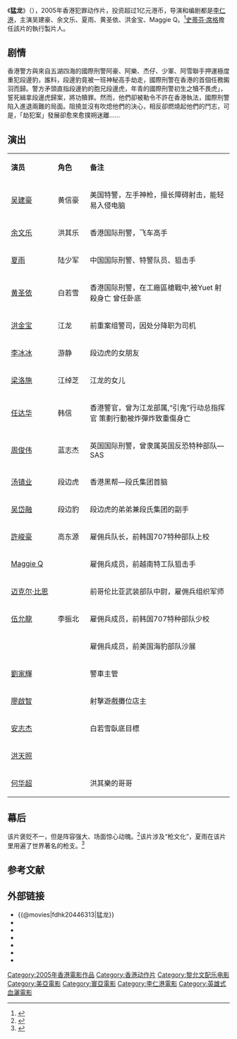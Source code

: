 {{电影信息框
| 片名     = 猛龙
| 电影原名 = ''{{lang|en|Dragon Squad}}''
| 图像     = 猛龍.jpg
| 图像说明 = 海报
| 导演     = [[李仁港|李仁港]]
| 监制     = 李佳冀
| 制片     = 黃東花、鄭惠娟
| 编剧     = 刘浩良、李仁港
| 原著     = 
| 主演     = 吴建豪<br>余文乐<br>夏雨<br>黄圣依<br>洪金宝<br>Maggie Q
| 配乐     = [[黎允文|黎允文]]、陈扬
| 摄影     = [[张东亮|张东亮]]
| 剪辑     = [[钟炜钊|钟炜钊]]
| 制片商   = [[美亞電影製作有限公司|美亞電影製作有限公司]]<br>[[天翔製作有限公司|天翔製作有限公司]]
| 发行商   = [[寰亞綜藝集團|寰亞綜藝集團]]
| 上映日期 = {{Film date|2005|11|10|香港}}
| 片长     = 110分钟
| 产地     = {{香港電影產地}}
| 语言     = [[粤语|粤语]]、[[普通話|普通話]]、[[英语|英语]]
| 预算     = 1亿元港币
| 票房     = 
}}
《'''猛龙'''》（{{lang-en|''Dragon Squad''}}），2005年香港犯罪动作片，投资超过1亿元港币，导演和编剧都是[[李仁港|李仁港]]，主演吴建豪、余文乐、夏雨、黄圣依、洪金宝、Maggie Q。<ref>{{cite web |url=http://ent.sina.com.cn/m/c/p/2005-11-02/2341884462.html |title=图文：电影《猛龙》北京首映式-黄圣依与夏雨 |date=2005-11-02 |accessdate=2014-04-04 |quote=该片总投资金额超过一亿港元 |work=新浪 |archive-date=2021-03-02 |archive-url=https://web.archive.org/web/20210302054925/http://ent.sina.com.cn/m/c/p/2005-11-02/2341884462.html |dead-url=no }}</ref>[[史蒂芬·席格|史蒂芬·席格]]擔任該片的執行製片人。

==剧情==
香港警方與來自五湖四海的國際刑警阿豪、阿樂、杰仔、少軍、阿雪聯手押運極度重犯段邊豹，誰料，段邊豹竟被一班神秘高手劫走，國際刑警在香港的首個任務鎩羽而歸。警方矛頭直指段邊豹的胞兄段邊虎，年青的國際刑警初生之犢不畏虎」，誓死緝拿段邊虎歸案，將功贖罪。然而，他們卻被勒令不許在香港執法，國際刑警陷入進退兩難的局面。阻撓並沒有吹熄他們的決心，相反卻燃燒起他們的鬥志，可是，「劫犯案」發展卻愈來愈撲朔迷離……

== 演出 ==
{|class="wikitable" width="60%"
|- style="background:cornflowerblue; color:white" align=center
|style="width:11%"|'''演员'''||style="width:9%"|'''角色'''||style="width:40%"|'''备注'''
|-
| [[吴建豪|吴建豪]] || 黄信豪 || 美国特警，左手神枪，擅长障碍射击，能轻易入侵电脑
|-
| [[余文乐|余文乐]] || 洪其乐|| 香港国际刑警，飞车高手
|- 
| [[夏雨_(中國大陸)|夏雨]] ||陆少军|| 中国国际刑警、特警队员、狙击手
|- 
| [[黄圣依|黄圣依]] || 白若雪 || 香港国际刑警，在工廠區槍戰中,被Yuet 射殺身亡
曾任卧底
|-
| [[洪金宝|洪金宝]] || 江龙 || 前重案组警司，因处分降职为司机
|-
| [[李冰冰|李冰冰]] ||游静|| 段边虎的女朋友
|- 
| [[梁洛施|梁洛施]] || 江绰芝 || 江龙的女儿
|- 
| [[任达华|任达华]] || 韩信 || 香港警官，曾为江龙部属,“引鬼”行动总指挥官
策劃行動被炸彈炸致重傷身亡
|-
| [[周俊伟|周俊伟]] || 蓝志杰 || 英国国际刑警，曾隶属英国反恐特种部队—SAS
|-
| [[汤镇业|汤镇业]] || 段边虎 || 香港黑帮—段氏集团首脑
|-
| [[吴岱融|吴岱融]] || 段边豹 || 段边虎的弟弟兼段氏集团的副手
|-
| [[許峻豪|許峻豪]] || 高东源 ||  雇佣兵队长，前韩国707特种部队上校 
|-
| [[Maggie_Q|Maggie Q]] || {{lang|en|Yuet}}|| 雇佣兵成员，前越南特工队狙击手
|-
| [[迈克尔·比恩|迈克尔·比恩]] || {{lang|en|Petros Angelo}} || 前哥伦比亚武装部队中尉，雇佣兵组织军师
|-
| [[伍允龍|伍允龍]] || 李振北 || 雇佣兵成员，前韩国707特种部队少校
|-
| {{lang|en|Mark Henderson}} || {{lang|en|Joe Pearson}} || 雇佣兵成员，前美国海豹部队沙展
|-
| [[劉家輝|劉家輝]] || || 警車主管
|-
| [[廖啟智|廖啟智]] || || 射擊遊戲攤位店主
|-
| [[安志杰|安志杰]] || || 白若雪臥底目標
|-
| [[洪天照|洪天照]] || || 
|-
| [[何华超|何华超]] || || 洪其樂的哥哥	
|}

==幕后==
该片褒贬不一，但是阵容强大、场面惊心动魄。<ref>{{cite web |url=http://ent.sina.com.cn/m/c/2005-11-15/1141897549.html |title=《猛龙》刚柔相济动人心 影帝夏雨片中诠释悲情 |accessdate=2014-04-04 |date=2005-11-15 |work=新浪 |archive-date=2021-03-02 |archive-url=https://web.archive.org/web/20210302054933/http://ent.sina.com.cn/m/c/2005-11-15/1141897549.html |dead-url=no }}</ref>该片涉及“枪文化”，夏雨在该片里用遍了世界著名的枪支。<ref>{{cite web |url=http://ent.sina.com.cn/m/c/2005-11-18/1440900629.html |title=《猛龙》精彩幕后故事 夏雨在中打遍世界名枪 |accessdate=2014-04-04 |date=2005-11-48 |work=新浪 |archive-date=2021-01-18 |archive-url=https://web.archive.org/web/20210118113109/http://ent.sina.com.cn/m/c/2005-11-18/1440900629.html |dead-url=no }}</ref>

==参考文献==
{{reflist}}

== 外部链接==
*{{@movies|fdhk20446313|猛龙}}
*{{hkmdb title|11038|猛龙}}
*{{Mtime|31271|猛龙}}
*{{douban|title=猛龙}}
*{{rotten-tomatoes|dragon-squad-maang-lung|猛龙}}
*{{Amg movie|409398|猛龙}}
*{{IMDb title|0446313|猛龙}}
{{任達華}}
{{李仁港}}
{{2000年代警匪／黑幫華語電影}}
{{DEFAULTSORT:M猛龙}}
[[Category:2005年香港電影作品|Category:2005年香港電影作品]]
[[Category:香港动作片|Category:香港动作片]]
[[Category:黎允文配乐电影|Category:黎允文配乐电影]]
[[Category:美亞電影|Category:美亞電影]]
[[Category:寰亞電影|Category:寰亞電影]]
[[Category:李仁港電影|Category:李仁港電影]]
[[Category:英雄式血灑電影|Category:英雄式血灑電影]]